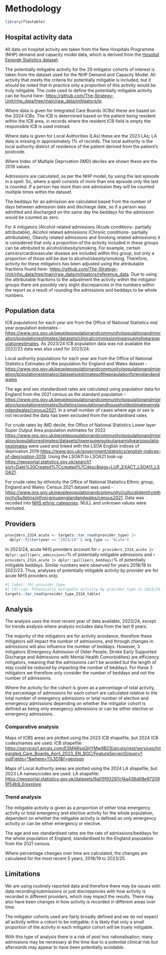 # Methodology {#sec-methods .unnumbered}

```r
library(flextable)
```

## Hospital activity data

All data on hospital activity are taken from the New Hospitals Programme (NHP) demand and capacity model data, which is derived from the [Hospital Episode Statistics dataset](https://digital.nhs.uk/services/hospital-episode-statistics). 

The potentially mitigable activity for the 29 mitigator cohorts of interest is taken from the dataset used for the NHP Demand and Capacity Model. All activity that meets the criteria for potentially mitigable is included, but it should be noted that in practice only a proportion of this activity would be truly mitigable. The code used to define the potentially mitigable activity can be found here- <https://github.com/The-Strategy-Unit/nhp_data/tree/main/raw_data/mitigators/ip>

Where data is given for Integrated Care Boards (ICBs) these are based on the 2024 ICBs. The ICB is determined based on the patient being resident within the ICB area, in records where the resident ICB field is empty the responsible ICB is used instead.

Where data is given for  Local Authorities (LAs) these are the 2023 LAs; LA data is missing in approximately 1% of records. The local authority is the local authority district of residence of the patient derived from the patient’s postcode. 

Where Index of Multiple Deprivation (IMD) deciles are shown these are the 2019 values.  

Admissions are calculated, as per the NHP model, by using the last episode in a spell. So, where a spell consists of more than one episode only the last is counted. If a person has more than one admission they will be counted multiple times within the dataset.

The beddays for an admission are calculated based from the number of days between admission date and discharge date, so if a person was admitted and discharged on the same day the beddays for the admission would be counted as zero.

For 4 mitigators (Alcohol related admissions (Acute conditions- partially attributable), Alcohol related admissions (Chronic conditions- partially attributable), Obesity related admissions and Smoking related admissions) it is considered that only a proportion of the activity included in these groups can be attributed to alcohol/obesity/smoking. For example, certain cancers/cardiovascular disease are included within this group, but only a proportion of those will be due to alcohol/obesity/smoking. Therefore, activity for these mitigators has been adjusted using the attributable fractions found here-  <https://github.com/The-Strategy-Unit/nhp_data/tree/main/raw_data/mitigators/reference_data>.
Due to using the attributable fractions to the adjustment the activity within the mitigator groups there are possibly very slight discrepancies in the numbers within the report as a result of rounding the admissions and beddays to be whole numbers. 

## Population data 

ICB populations for each year are from the Office of National Statistics mid year population estimates -  <https://www.ons.gov.uk/peoplepopulationandcommunity/populationandmigration/populationestimates/datasets/clinicalcommissioninggroupmidyearpopulationestimates>. As 2023/24 ICB population data was not available the 2022/23 data was also used for 2023/24.

Local authority populations for each year are from the Office of National Statistics Estimates of the population for England and Wales dataset -  <https://www.ons.gov.uk/peoplepopulationandcommunity/populationandmigration/populationestimates/datasets/estimatesofthepopulationforenglandandwales>

The age and sex standardised rates are calculated using population data for England from the 2021 census as the standard population - <https://www.ons.gov.uk/peoplepopulationandcommunity/populationandmigration/populationestimates/bulletins/populationandhouseholdestimatesenglandandwales/census2021>. In a small number of cases where age or sex is not recorded the data has been excluded from the standardised rates.

For crude rates by IMD decile, the Office of National Statistics Lower layer Super Output Area population estimates for 2022 <https://www.ons.gov.uk/peoplepopulationandcommunity/populationandmigration/populationestimates/datasets/lowersuperoutputareamidyearpopulationestimates> were used and linked with the LSOA English indices of deprivation 2019
<https://www.gov.uk/government/statistics/english-indices-of-deprivation-2019>. Using the LSOA11 to LSOA21 look-up  <https://geoportal.statistics.gov.uk/search?sort=Date%20Created%7Ccreated%7Cdesc&tags=LUP_EXACT_LSOA11_LSOA21>.

For crude rates by ethnicity the Office of National Statistics Ethnic group, England and Wales: Census 2021 dataset was used - <https://www.ons.gov.uk/peoplepopulationandcommunity/culturalidentity/ethnicity/bulletins/ethnicgroupenglandandwales/census2021>. Data was recoded into [NHS ethnic categories](https://digital.nhs.uk/data-and-information/data-collections-and-data-sets/data-sets/mental-health-services-data-set/submit-data/data-quality-of-protected-characteristics-and-other-vulnerable-groups/ethnicity#how-to-collect-and-record-ethnicity-data). NULL and unknown values were excluded.

## Providers

```r
providers_2324_acute <- targets::tar_read(provider_type) |>
  dplyr::filter(year == "2023/24" & org_type == "Acute")
```


In 2023/24, acute NHS providers account for `r providers_2324_acute |> dplyr::pull(perc_admissions)`% of potentially mitigable admissions and `r providers_2324_acute |> dplyr::pull(perc_beddays)`% of potentially mitigable beddays. Similar numbers were observed for years 2018/19 to 2022/23. Thus, analyses of potentially mitigable activity by provider are for acute NHS providers only.

```r
#| label: tbl-provider_type
#| tbl-cap: Potentially mitigable activity by provider type in 2023/24.
targets::tar_read(provider_type_2324_table)
```

## Analysis

The analysis uses the most recent year of data available, 2023/24, except for trends analysis where analysis includes data from the last 9 years.

The majority of the mitigators are for activity avoidance, therefore these mitigators will impact the number of admissions, and through changes in admissions will also influence the number of beddays. However, 3 mitigators (Emergency Admission of Older People, Stroke Early Supported Discharge and Admissions with Mental Health Comorbidities) are efficiency mitigators, meaning that the admissions can't be avoided but the length of stay could be reduced by impacting the number of beddays. For these 3 mitigators we therefore only consider the number of beddays and not the number of admissions.

Where the activity for the cohort is given as a percentage of total activity, the percentage of admissions for each cohort are calculated relative to the total number of emergency admissions or total number of elective and emergency admissions depending on whether the mitigator cohort is defined as being only emergency admissions or can be either elective or emergency admissions.

### Comparative analysis

Maps of ICBS areas are plotted using the 2023 ICB shapefile, but 2024 ICB codes/names are used.
ICB shapefile: <https://services1.arcgis.com/ESMARspQHYMw9BZ9/arcgis/rest/services/Integrated_Care_Boards_April_2023_EN_BGC/FeatureServer/0/query?outFields=*&where=1%3D1&f=geojson>

Maps of Local Authority areas are plotted using the 2024 LA shapefile, but 2023 LA names/codes are used.
LA shapefile: <https://geoportal.statistics.gov.uk/datasets/6a05f93297cf4a438d08e972099f54b9_0/explore>

### Trend analysis

The mitigable activity is given as a proportion of either total emergency activity or total emergency and elective activity for the whole population, dependent on whether the mitigable activity is defined as only emergency activity or can be either emergency or elective.

The age and sex standardised rates are the rate of admissions/beddays for the whole population of England, standardised to the England population from the 2021 census. 

Where percentage changes over time are calculated, the changes are calculated for the most recent 5 years, 2018/19 to 2023/25. 

## Limitations

We are using routinely reported data and therefore there may be issues with data recording/submissions or just discrepancies with how activity is recorded in different providers, which may impact the results. There may also have been changes in how activity is recorded in different areas over time.

The mitigator cohorts used are fairly broadly defined and we do not expect all activity within a cohort to be mitigable; it is likely that only a small proportion of the activity in each mitigator cohort will be truely mitigable.

With this type of analysis there is a risk of post hoc rationalisation; many admissions may be necessary at the time due to a potential clinical risk but afterwards may appear to have been potentially avoidable.  
